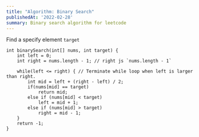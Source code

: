 ```yaml
---
title: "Algorithm: Binary Search"
publishedAt: '2022-02-28'
summary: Binary search algorithm for leetcode
---
```



Find a specify element `target`


```js:
int binarySearch(int[] nums, int target) {
    int left = 0; 
    int right = nums.length - 1; // right js `nums.length - 1`

    while(left <= right) { // Terminate while loop when left is larger than right.
        int mid = left + (right - left) / 2;
        if(nums[mid] == target)
            return mid; 
        else if (nums[mid] < target)
            left = mid + 1;
        else if (nums[mid] > target)
            right = mid - 1;
    }
    return -1;
}
```

